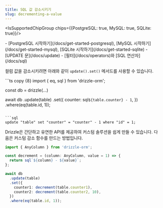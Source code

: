 ```yaml
---
title: SQL 값 감소시키기
slug: decrementing-a-value
---
```


<IsSupportedChipGroup chips={{PostgreSQL: true, MySQL: true, SQLite: true}}/>

<Prerequisites>
- [PostgreSQL 시작하기](/docs/get-started-postgresql), [MySQL 시작하기](/docs/get-started-mysql), [SQLite 시작하기](/docs/get-started-sqlite)
- [UPDATE 문](/docs/update)
- [필터](/docs/operators)와 [SQL 연산자](/docs/sql)
</Prerequisites>

컬럼 값을 감소시키려면 아래와 같이 `update().set()` 메서드를 사용할 수 있습니다.

<Section>
```ts copy {8}
import { eq, sql } from 'drizzle-orm';

const db = drizzle(...)
  
await db
  .update(table)
  .set({
    counter: sql`${table.counter} - 1`,
  })
  .where(eq(table.id, 1));
```

```sql
update "table" set "counter" = "counter" - 1 where "id" = 1;
```
</Section>

Drizzle은 간단하고 유연한 API를 제공하여 커스텀 솔루션을 쉽게 만들 수 있습니다. 다음은 커스텀 감소 함수를 만드는 방법입니다.

```ts copy {4,10,11}
import { AnyColumn } from 'drizzle-orm';

const decrement = (column: AnyColumn, value = 1) => {
  return sql`${column} - ${value}`;
};

await db
  .update(table)
  .set({
    counter1: decrement(table.counter1),
    counter2: decrement(table.counter2, 10),
  })
  .where(eq(table.id, 1));
```


